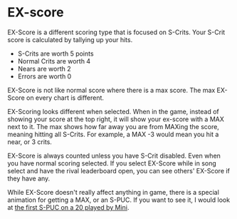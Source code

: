 
# EX-score
EX-Score is a different scoring type that is focused on S-Crits. Your S-Crit score is calculated by tallying up your hits. 
- S-Crits are worth 5 points
- Normal Crits are worth 4
- Nears are worth 2
- Errors are worth 0

EX-Score is not like normal score where there is a max score. The max EX-Score on every chart is different. 

EX-Scoring looks different when selected. When in the game, instead of showing your
score at the top right, it will show your ex-score with a MAX next to it. The
max shows how far away you are from MAXing the score, meaning hitting all
S-Crits. For example, a MAX -3 would mean you hit a near, or 3 crits.

EX-Score is always counted unless you have S-Crit disabled. Even when you have normal scoring selected. If you select EX-Score while in song select and have the rival leaderboard open, you can see others' EX-Score if they have any.

While EX-Score doesn't really affect anything in game, there is a special animation for getting a MAX, or an S-PUC. If you want to see it, I would look at [the first S-PUC on a 20 played by Mini](https://www.youtube.com/watch?v=xFjlKY7GKHs).


